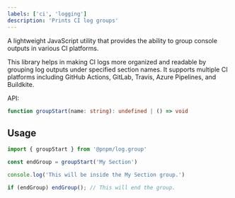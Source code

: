 ```yaml
---
labels: ['ci', 'logging']
description: 'Prints CI log groups'
---
```


A lightweight JavaScript utility that provides the ability to group console outputs in various CI platforms.

This library helps in making CI logs more organized and readable by grouping log outputs under specified section names. It supports multiple CI platforms including GitHub Actions, GitLab, Travis, Azure Pipelines, and Buildkite.

API:

```ts
function groupStart(name: string): undefined | () => void
```

## Usage

```ts
import { groupStart } from '@pnpm/log.group'

const endGroup = groupStart('My Section')

console.log('This will be inside the My Section group.')

if (endGroup) endGroup(); // This will end the group.
```
